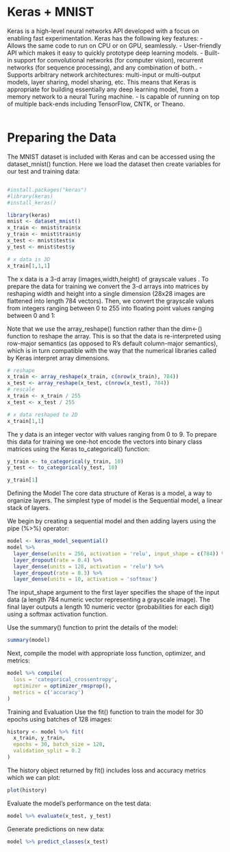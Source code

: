 Keras + MNIST
===============

Keras is a high-level neural networks API developed with a focus on enabling fast experimentation. 
Keras has the following key features:
  - Allows the same code to run on CPU or on GPU, seamlessly.
  - User-friendly API which makes it easy to quickly prototype deep learning models.
  - Built-in support for convolutional networks (for computer vision), recurrent networks (for sequence processing), and any combination of both..
  - Supports arbitrary network architectures: multi-input or multi-output models, layer sharing, model sharing, etc. This means that Keras is appropriate for building essentially any deep learning model, from a memory network to a neural Turing machine.
  - Is capable of running on top of multiple back-ends including TensorFlow, CNTK, or Theano.

```r

```

Preparing the Data
=====================
The MNIST dataset is included with Keras and can be accessed using the dataset_mnist() function. Here we load the dataset then create variables for our test and training data:
```r

```


```r
#install.packages("keras")
#library(keras)
#install_keras()
```

```r
library(keras)
mnist <- dataset_mnist()
x_train <- mnist$train$x
y_train <- mnist$train$y
x_test <- mnist$test$x
y_test <- mnist$test$y

# x data is 3D
x_train[1,1,1]


```

The x data is a 3-d array (images,width,height) of grayscale values . To prepare the data for training we convert the 3-d arrays into matrices by reshaping width and height into a single dimension (28x28 images are flattened into length 784 vectors). Then, we convert the grayscale values from integers ranging between 0 to 255 into floating point values ranging between 0 and 1:

Note that we use the array_reshape() function rather than the dim<-() function to reshape the array. This is so that the data is re-interpreted using row-major semantics (as opposed to R’s default column-major semantics), which is in turn compatible with the way that the numerical libraries called by Keras interpret array dimensions.

```r
# reshape
x_train <- array_reshape(x_train, c(nrow(x_train), 784))
x_test <- array_reshape(x_test, c(nrow(x_test), 784))
# rescale
x_train <- x_train / 255
x_test <- x_test / 255

# x data reshaped to 2D
x_train[1,1]


```

The y data is an integer vector with values ranging from 0 to 9. To prepare this data for training we one-hot encode the vectors into binary class matrices using the Keras to_categorical() function:

```r
y_train <- to_categorical(y_train, 10)
y_test <- to_categorical(y_test, 10)

y_train[1]

```

Defining the Model
The core data structure of Keras is a model, a way to organize layers. The simplest type of model is the Sequential model, a linear stack of layers.

We begin by creating a sequential model and then adding layers using the pipe (%>%) operator:

```r
model <- keras_model_sequential() 
model %>% 
  layer_dense(units = 256, activation = 'relu', input_shape = c(784)) %>% 
  layer_dropout(rate = 0.4) %>% 
  layer_dense(units = 128, activation = 'relu') %>%
  layer_dropout(rate = 0.3) %>%
  layer_dense(units = 10, activation = 'softmax')
```


The input_shape argument to the first layer specifies the shape of the input data (a length 784 numeric vector representing a grayscale image). The final layer outputs a length 10 numeric vector (probabilities for each digit) using a softmax activation function.

Use the summary() function to print the details of the model:

```r
summary(model)
```

Next, compile the model with appropriate loss function, optimizer, and metrics:

```r
model %>% compile(
  loss = 'categorical_crossentropy',
  optimizer = optimizer_rmsprop(),
  metrics = c('accuracy')
)

```


Training and Evaluation
Use the fit() function to train the model for 30 epochs using batches of 128 images:

```r
history <- model %>% fit(
  x_train, y_train, 
  epochs = 30, batch_size = 128, 
  validation_split = 0.2
)
```

The history object returned by fit() includes loss and accuracy metrics which we can plot:

```r
plot(history)
```

Evaluate the model’s performance on the test data:

```r
model %>% evaluate(x_test, y_test)
```

Generate predictions on new data:

```r
model %>% predict_classes(x_test)
```


